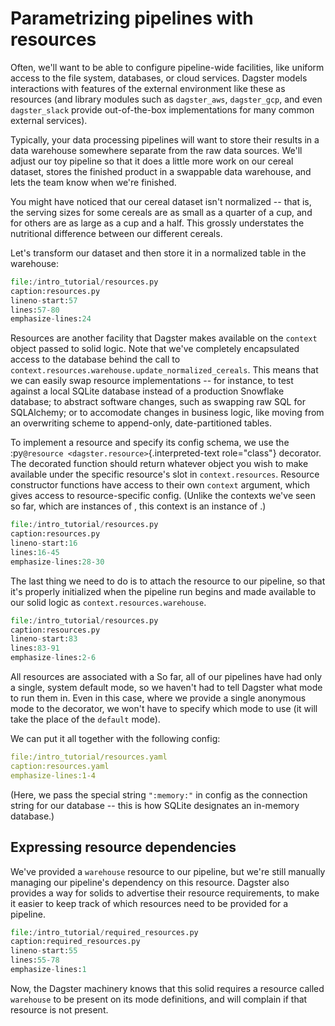 
# Parametrizing pipelines with resources

Often, we'll want to be able to configure pipeline-wide facilities,
like uniform access to the file system, databases, or cloud services.
Dagster models interactions with features of the external environment
like these as resources (and library modules such as `dagster_aws`,
`dagster_gcp`, and even `dagster_slack` provide out-of-the-box
implementations for many common external services).

Typically, your data processing pipelines will want to store their
results in a data warehouse somewhere separate from the raw data
sources. We'll adjust our toy pipeline so that it does a little more
work on our cereal dataset, stores the finished product in a swappable
data warehouse, and lets the team know when we're finished.

You might have noticed that our cereal dataset isn't normalized --
that is, the serving sizes for some cereals are as small as a quarter of
a cup, and for others are as large as a cup and a half. This grossly
understates the nutritional difference between our different cereals.

Let's transform our dataset and then store it in a normalized table in
the warehouse:

```python literalinclude
file:/intro_tutorial/resources.py
caption:resources.py
lineno-start:57
lines:57-80
emphasize-lines:24
```

Resources are another facility that Dagster makes available on the
`context` object passed to solid logic. Note that we've completely
encapsulated access to the database behind the call to
`context.resources.warehouse.update_normalized_cereals`. This means that
we can easily swap resource implementations -- for instance, to test
against a local SQLite database instead of a production Snowflake
database; to abstract software changes, such as swapping raw SQL for
SQLAlchemy; or to accomodate changes in business logic, like moving from
an overwriting scheme to append-only, date-partitioned tables.

To implement a resource and specify its config schema, we use the
:py`@resource <dagster.resource>`{.interpreted-text role="class"}
decorator. The decorated function should return whatever object you wish
to make available under the specific resource's slot in
`context.resources`. Resource constructor functions have access to their
own `context` argument, which gives access to resource-specific config.
(Unlike the contexts we've seen so far, which are instances of <PyObject module="dagster" object="SystemComputeExecutionContext" />, this
context is an instance of <PyObject module="dagster" object="InitResourceContext" />.)

```python literalinclude
file:/intro_tutorial/resources.py
caption:resources.py
lineno-start:16
lines:16-45
emphasize-lines:28-30
```

The last thing we need to do is to attach the resource to our pipeline,
so that it's properly initialized when the pipeline run begins and made
available to our solid logic as `context.resources.warehouse`.

```python literalinclude
file:/intro_tutorial/resources.py
caption:resources.py
lineno-start:83
lines:83-91
emphasize-lines:2-6
```

All resources are associated with a <PyObject module="dagster" object="ModeDefinition" /> So far,
all of our pipelines have had only a single, system default mode, so we haven't had to tell Dagster what mode to run
them in. Even in this case, where we provide a single anonymous mode to
the <PyObject module="dagster" object="pipeline" displayText="@pipeline" /> decorator,
we won't have to specify which mode to use (it will take the place of the `default` mode).

We can put it all together with the following config:

```YAML literalinclude
file:/intro_tutorial/resources.yaml
caption:resources.yaml
emphasize-lines:1-4
```

(Here, we pass the special string `":memory:"` in config as the
connection string for our database -- this is how SQLite designates an
in-memory database.)

## Expressing resource dependencies

We've provided a `warehouse` resource to our pipeline, but we're still
manually managing our pipeline's dependency on this resource. Dagster
also provides a way for solids to advertise their resource requirements,
to make it easier to keep track of which resources need to be provided
for a pipeline.

```python literalinclude
file:/intro_tutorial/required_resources.py
caption:required_resources.py
lineno-start:55
lines:55-78
emphasize-lines:1
```

Now, the Dagster machinery knows that this solid requires a resource
called `warehouse` to be present on its mode definitions, and will
complain if that resource is not present.
